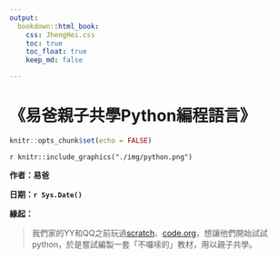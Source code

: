 ```yaml
---
output:
  bookdown::html_book:
    css: JhengHei.css
    toc: true
    toc_float: true
    keep_md: false

---
```


# **《易爸親子共學Python編程語言》** {-}

```r
knitr::opts_chunk$set(echo = FALSE)
```


<!-- ```{r logo, message = FALSE, warning = FALSE, error = FALSE, out.width = "100%"}
knitr::include_graphics(path = "./python.png")
``` -->

<!-- ![](./python.png) -->
 
`r knitr::include_graphics("./img/python.png")`


**作者：易爸**
  
**日期：`r Sys.Date()`**

**緣起：**

> 我們家的YY和QQ之前玩過[scratch](https://scratch.mit.edu/)、[code.org](https://code.org/)，想讓他們開始試試python，於是嘗試編製一套「不囉嗦的」教材，用以親子共學。


\  
  
  
  
\  

